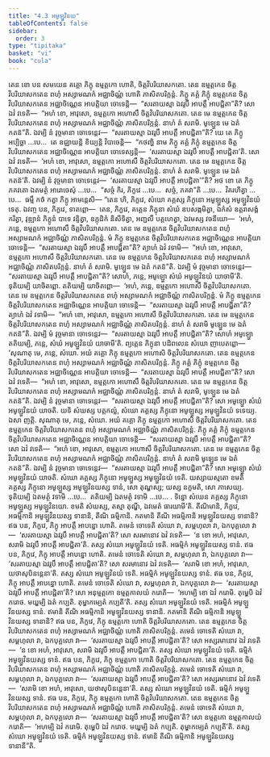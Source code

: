 ```yaml
---
title: "4.3 អមូឡ្ហវិនយ"
tableOfContents: false
sidebar:
  order: 3
type: "tipitaka"
basket: "vi"
book: "cula"
---
```



<DynamicBreadcrumb />

<Division number="196" book="cula">

<Paragraph number="827" book="cula">
តេន ខោ បន សមយេន គគ្គោ ភិក្ខុ ឧម្មត្តកោ ហោតិ, ចិត្តវិបរិយាសកតោ. តេន ឧម្មត្តកេន ចិត្តវិបរិយាសកតេន ពហុំ អស្សាមណកំ អជ្ឈាចិណ្ណំ ហោតិ ភាសិតបរិក្កន្តំ. ភិក្ខូ គគ្គំ ភិក្ខុំ ឧម្មត្តកេន ចិត្តវិបរិយាសកតេន អជ្ឈាចិណ្ណេន អាបត្តិយា ចោទេន្តិ—  “សរតាយស្មា ឯវរូបឹ អាបត្តឹ អាបជ្ជិតា”តិ? សោ ឯវំ វទេតិ—  “អហំ ខោ, អាវុសោ, ឧម្មត្តកោ អហោសឹ ចិត្តវិបរិយាសកតោ. តេន មេ ឧម្មត្តកេន ចិត្តវិបរិយាសកតេន ពហុំ អស្សាមណកំ អជ្ឈាចិណ្ណំ ភាសិតបរិក្កន្តំ. នាហំ តំ សរាមិ. មូឡ្ហេន មេ ឯតំ កតន៑”តិ. ឯវម្បិ នំ វុច្ចមានា ចោទេន្តេវ—  “សរតាយស្មា ឯវរូបឹ អាបត្តឹ អាបជ្ជិតា”តិ? យេ តេ ភិក្ខូ អប្បិច្ឆា …បេ…  តេ ឧជ្ឈាយន្តិ ខិយ្យន្តិ វិបាចេន្តិ—  “កថញ្ហិ នាម ភិក្ខូ គគ្គំ ភិក្ខុំ ឧម្មត្តកេន ចិត្តវិបរិយាសកតេន អជ្ឈាចិណ្ណេន អាបត្តិយា ចោទេស្សន្តិ—  ‘សរតាយស្មា ឯវរូបឹ អាបត្តឹ អាបជ្ជិតា’តិ. សោ ឯវំ វទេតិ—  ‘អហំ ខោ, អាវុសោ, ឧម្មត្តកោ អហោសឹ ចិត្តវិបរិយាសកតោ. តេន មេ ឧម្មត្តកេន ចិត្តវិបរិយាសកតេន ពហុំ អស្សាមណកំ អជ្ឈាចិណ្ណំ ភាសិតបរិក្កន្តំ. នាហំ តំ សរាមិ. មូឡ្ហេន មេ ឯតំ កតន៑’តិ. ឯវម្បិ នំ វុច្ចមានា ចោទេន្តេវ—  ‘សរតាយស្មា ឯវរូបឹ អាបត្តឹ អាបជ្ជិតា’”តិ? អថ ខោ តេ ភិក្ខូ ភគវតោ ឯតមត្ថំ អារោចេសុំ …បេ…  “សច្ចំ កិរ, ភិក្ខវេ …បេ…  សច្ចំ, ភគវា”តិ …បេ…  វិគរហិត្វា …បេ…  ធម្មឹ កថំ កត្វា ភិក្ខូ អាមន្តេសិ—
</Paragraph>

<Paragraph number="828" book="cula">
“តេន ហិ, ភិក្ខវេ, សំឃោ គគ្គស្ស ភិក្ខុនោ អមូឡ្ហស្ស អមូឡ្ហវិនយំ ទេតុ. ឯវញ្ច បន, ភិក្ខវេ, ទាតព្ពោ—  តេន, ភិក្ខវេ, គគ្គេន ភិក្ខុនា សំឃំ ឧបសង្កមិត្វា, ឯកំសំ ឧត្តរាសង្គំ ករិត្វា, វុឌ្ឍានំ ភិក្ខូនំ បាទេ វន្ទិត្វា, ឧក្កុដិកំ និសីទិត្វា, អញ្ជលឹ បគ្គហេត្វា, ឯវមស្ស វចនីយោ—  ‘អហំ, ភន្តេ, ឧម្មត្តកោ អហោសឹ ចិត្តវិបរិយាសកតោ. តេន មេ ឧម្មត្តកេន ចិត្តវិបរិយាសកតេន ពហុំ អស្សាមណកំ អជ្ឈាចិណ្ណំ ភាសិតបរិក្កន្តំ. មំ ភិក្ខូ ឧម្មត្តកេន ចិត្តវិបរិយាសកតេន អជ្ឈាចិណ្ណេន អាបត្តិយា ចោទេន្តិ—  “សរតាយស្មា ឯវរូបឹ អាបត្តឹ អាបជ្ជិតា”តិ? ត្យាហំ ឯវំ វទាមិ—  “អហំ ខោ, អាវុសោ, ឧម្មត្តកោ អហោសឹ ចិត្តវិបរិយាសកតោ. តេន មេ ឧម្មត្តកេន ចិត្តវិបរិយាសកតេន ពហុំ អស្សាមណកំ អជ្ឈាចិណ្ណំ ភាសិតបរិក្កន្តំ. នាហំ តំ សរាមិ. មូឡ្ហេន មេ ឯតំ កតន៑”តិ. ឯវម្បិ មំ វុច្ចមានា ចោទេន្តេវ—  “សរតាយស្មា ឯវរូបឹ អាបត្តឹ អាបជ្ជិតា”តិ? សោហំ, ភន្តេ, អមូឡ្ហោ សំឃំ អមូឡ្ហវិនយំ យាចាមី’តិ. ទុតិយម្បិ យាចិតព្ពោ. តតិយម្បិ យាចិតព្ពោ—  ‘អហំ, ភន្តេ, ឧម្មត្តកោ អហោសឹ ចិត្តវិបរិយាសកតោ. តេន មេ ឧម្មត្តកេន ចិត្តវិបរិយាសកតេន ពហុំ អស្សាមណកំ អជ្ឈាចិណ្ណំ ភាសិតបរិក្កន្តំ. មំ ភិក្ខូ ឧម្មត្តកេន ចិត្តវិបរិយាសកតេន អជ្ឈាចិណ្ណេន អាបត្តិយា ចោទេន្តិ—  “សរតាយស្មា ឯវរូបឹ អាបត្តឹ អាបជ្ជិតា”តិ? ត្យាហំ ឯវំ វទាមិ—  “អហំ ខោ, អាវុសោ, ឧម្មត្តកោ អហោសឹ ចិត្តវិបរិយាសកតោ. តេន មេ ឧម្មត្តកេន ចិត្តវិបរិយាសកតេន ពហុំ អស្សាមណកំ អជ្ឈាចិណ្ណំ ភាសិតបរិក្កន្តំ. នាហំ តំ សរាមិ មូឡ្ហេន មេ ឯតំ កតន៑”តិ. ឯវម្បិ មំ វុច្ចមានា ចោទេន្តេវ—  “សរតាយស្មា ឯវរូបឹ អាបត្តឹ អាបជ្ជិតា”តិ? សោហំ អមូឡ្ហោ តតិយម្បិ, ភន្តេ, សំឃំ អមូឡ្ហវិនយំ យាចាមី’តិ. ព្យត្តេន ភិក្ខុនា បដិពលេន សំឃោ ញាបេតព្ពោ—
</Paragraph>

</Division>
<Division number="197" book="cula">

<Paragraph number="829" book="cula">
‘សុណាតុ មេ, ភន្តេ, សំឃោ. អយំ គគ្គោ ភិក្ខុ ឧម្មត្តកោ អហោសិ ចិត្តវិបរិយាសកតោ. តេន ឧម្មត្តកេន ចិត្តវិបរិយាសកតេន ពហុំ អស្សាមណកំ អជ្ឈាចិណ្ណំ ភាសិតបរិក្កន្តំ. ភិក្ខូ គគ្គំ ភិក្ខុំ ឧម្មត្តកេន ចិត្តវិបរិយាសកតេន អជ្ឈាចិណ្ណេន អាបត្តិយា ចោទេន្តិ—  “សរតាយស្មា ឯវរូបឹ អាបត្តឹ អាបជ្ជិតា”តិ? សោ ឯវំ វទេតិ—  “អហំ ខោ, អាវុសោ, ឧម្មត្តកោ អហោសឹ ចិត្តវិបរិយាសកតោ. តេន មេ ឧម្មត្តកេន ចិត្តវិបរិយាសកតេន ពហុំ អស្សាមណកំ អជ្ឈាចិណ្ណំ ភាសិតបរិក្កន្តំ. នាហំ តំ សរាមិ, មូឡ្ហេន មេ ឯតំ កតន៑”តិ. ឯវម្បិ នំ វុច្ចមានា ចោទេន្តេវ—  “សរតាយស្មា ឯវរូបឹ អាបត្តឹ អាបជ្ជិតា”តិ? សោ អមូឡ្ហោ សំឃំ អមូឡ្ហវិនយំ យាចតិ. យទិ សំឃស្ស បត្តកល្លំ, សំឃោ គគ្គស្ស ភិក្ខុនោ អមូឡ្ហស្ស អមូឡ្ហវិនយំ ទទេយ្យ. ឯសា ញត្តិ.
</Paragraph>

<Paragraph number="830" book="cula">
សុណាតុ មេ, ភន្តេ, សំឃោ. អយំ គគ្គោ ភិក្ខុ ឧម្មត្តកោ អហោសិ ចិត្តវិបរិយាសកតោ. តេន ឧម្មត្តកេន ចិត្តវិបរិយាសកតេន ពហុំ អស្សាមណកំ អជ្ឈាចិណ្ណំ ភាសិតបរិក្កន្តំ. ភិក្ខូ គគ្គំ ភិក្ខុំ ឧម្មត្តកេន ចិត្តវិបរិយាសកតេន អជ្ឈាចិណ្ណេន អាបត្តិយា ចោទេន្តិ—  “សរតាយស្មា ឯវរូបឹ អាបត្តឹ អាបជ្ជិតា”តិ? សោ ឯវំ វទេតិ—  “អហំ ខោ, អាវុសោ, ឧម្មត្តកោ អហោសឹ ចិត្តវិបរិយាសកតោ. តេន មេ ឧម្មត្តកេន ចិត្តវិបរិយាសកតេន ពហុំ អស្សាមណកំ អជ្ឈាចិណ្ណំ ភាសិតបរិក្កន្តំ. នាហំ តំ សរាមិ មូឡ្ហេន មេ ឯតំ កតន៑”តិ. ឯវម្បិ នំ វុច្ចមានា ចោទេន្តេវ—  “សរតាយស្មា ឯវរូបឹ អាបត្តឹ អាបជ្ជិតា”តិ? សោ អមូឡ្ហោ សំឃំ អមូឡ្ហវិនយំ យាចតិ. សំឃោ គគ្គស្ស ភិក្ខុនោ អមូឡ្ហស្ស អមូឡ្ហវិនយំ ទេតិ. យស្សាយស្មតោ ខមតិ គគ្គស្ស ភិក្ខុនោ អមូឡ្ហស្ស អមូឡ្ហវិនយស្ស ទានំ, សោ តុណ្ហស្ស; យស្ស នក្ខមតិ, សោ ភាសេយ្យ.
</Paragraph>

<Paragraph number="831" book="cula">
ទុតិយម្បិ ឯតមត្ថំ វទាមិ …បេ…  តតិយម្បិ ឯតមត្ថំ វទាមិ …បេ… .
</Paragraph>

<Paragraph number="832" book="cula">
ទិន្នោ សំឃេន គគ្គស្ស ភិក្ខុនោ អមូឡ្ហស្ស អមូឡ្ហវិនយោ. ខមតិ សំឃស្ស, តស្មា តុណ្ហី, ឯវមេតំ ធារយាមី’តិ.
</Paragraph>

</Division>
<Division number="198" book="cula">

<Paragraph number="833" book="cula">
តីណិមានិ, ភិក្ខវេ, អធម្មិកានិ អមូឡ្ហវិនយស្ស ទានានិ, តីណិ ធម្មិកានិ. កតមានិ តីណិ អធម្មិកានិ អមូឡ្ហវិនយស្ស ទានានិ?
</Paragraph>

<Paragraph number="834" book="cula">
ឥធ បន, ភិក្ខវេ, ភិក្ខុ អាបត្តឹ អាបន្នោ ហោតិ. តមេនំ ចោទេតិ សំឃោ វា, សម្ពហុលា វា, ឯកបុគ្គលោ វា—  ‘សរតាយស្មា ឯវរូបឹ អាបត្តឹ អាបជ្ជិតា’តិ? សោ សរមានោវ ឯវំ វទេតិ—  ‘ន ខោ អហំ, អាវុសោ, សរាមិ ឯវរូបឹ អាបត្តឹ អាបជ្ជិតា’តិ. តស្ស សំឃោ អមូឡ្ហវិនយំ ទេតិ. អធម្មិកំ អមូឡ្ហវិនយស្ស ទានំ.
</Paragraph>

<Paragraph number="835" book="cula">
ឥធ បន, ភិក្ខវេ, ភិក្ខុ អាបត្តឹ អាបន្នោ ហោតិ. តមេនំ ចោទេតិ សំឃោ វា, សម្ពហុលា វា, ឯកបុគ្គលោ វា—  ‘សរតាយស្មា ឯវរូបឹ អាបត្តឹ អាបជ្ជិតា’តិ? សោ សរមានោវ ឯវំ វទេតិ—  ‘សរាមិ ខោ អហំ, អាវុសោ, យថាសុបិនន្តេនា’តិ. តស្ស សំឃោ អមូឡ្ហវិនយំ ទេតិ. អធម្មិកំ អមូឡ្ហវិនយស្ស ទានំ.
</Paragraph>

<Paragraph number="836" book="cula">
ឥធ បន, ភិក្ខវេ, ភិក្ខុ អាបត្តឹ អាបន្នោ ហោតិ. តមេនំ ចោទេតិ សំឃោ វា, សម្ពហុលា វា, ឯកបុគ្គលោ វា—  ‘សរតាយស្មា ឯវរូបឹ អាបត្តឹ អាបជ្ជិតា’តិ? សោ អនុម្មត្តកោ ឧម្មត្តកាលយំ ករោតិ—  ‘អហម្បិ ខោ ឯវំ ករោមិ. តុម្ហេបិ ឯវំ ករោថ. មយ្ហម្បិ ឯតំ កប្បតិ. តុម្ហាកម្បេតំ កប្បតី’តិ. តស្ស សំឃោ អមូឡ្ហវិនយំ ទេតិ. អធម្មិកំ អមូឡ្ហវិនយស្ស ទានំ. ឥមានិ តីណិ អធម្មិកានិ អមូឡ្ហវិនយស្ស ទានានិ.
</Paragraph>

</Division>
<Division number="199" book="cula">

<Paragraph number="837" book="cula">
កតមានិ តីណិ ធម្មិកានិ អមូឡ្ហវិនយស្ស ទានានិ?
</Paragraph>

<Paragraph number="838" book="cula">
ឥធ បន, ភិក្ខវេ, ភិក្ខុ ឧម្មត្តកោ ហោតិ ចិត្តវិបរិយាសកតោ. តេន ឧម្មត្តកេន ចិត្តវិបរិយាសកតេន ពហុំ អស្សាមណកំ អជ្ឈាចិណ្ណំ ហោតិ ភាសិតបរិក្កន្តំ. តមេនំ ចោទេតិ សំឃោ វា, សម្ពហុលា វា, ឯកបុគ្គលោ វា—  ‘សរតាយស្មា ឯវរូបឹ អាបត្តឹ អាបជ្ជិតា’តិ? សោ អស្សរមានោវ ឯវំ វទេតិ—  ‘ន ខោ អហំ, អាវុសោ, សរាមិ ឯវរូបឹ អាបត្តឹ អាបជ្ជិតា’តិ. តស្ស សំឃោ អមូឡ្ហវិនយំ ទេតិ. ធម្មិកំ អមូឡ្ហវិនយស្ស ទានំ.
</Paragraph>

<Paragraph number="839" book="cula">
ឥធ បន, ភិក្ខវេ, ភិក្ខុ ឧម្មត្តកោ ហោតិ ចិត្តវិបរិយាសកតោ. តេន ឧម្មត្តកេន ចិត្តវិបរិយាសកតេន ពហុំ អស្សាមណកំ អជ្ឈាចិណ្ណំ ហោតិ ភាសិតបរិក្កន្តំ. តមេនំ ចោទេតិ សំឃោ វា, សម្ពហុលា វា, ឯកបុគ្គលោ វា—  ‘សរតាយស្មា ឯវរូបឹ អាបត្តឹ អាបជ្ជិតា’តិ? សោ អស្សរមានោវ ឯវំ វទេតិ—  ‘សរាមិ ខោ អហំ, អាវុសោ, យថាសុបិនន្តេនា’តិ. តស្ស សំឃោ អមូឡ្ហវិនយំ ទេតិ. ធម្មិកំ អមូឡ្ហវិនយស្ស ទានំ.
</Paragraph>

<Paragraph number="840" book="cula">
ឥធ បន, ភិក្ខវេ, ភិក្ខុ ឧម្មត្តកោ ហោតិ ចិត្តវិបរិយាសកតោ. តេន ឧម្មត្តកេន ចិត្តវិបរិយាសកតេន ពហុំ អស្សាមណកំ អជ្ឈាចិណ្ណំ ហោតិ ភាសិតបរិក្កន្តំ. តមេនំ ចោទេតិ សំឃោ វា, សម្ពហុលា វា, ឯកបុគ្គលោ វា—  ‘សរតាយស្មា ឯវរូបឹ អាបត្តឹ អាបជ្ជិតា’តិ? សោ ឧម្មត្តកោ ឧម្មត្តកាលយំ ករោតិ—  ‘អហម្បិ ឯវំ ករោមិ. តុម្ហេបិ ឯវំ ករោថ. មយ្ហម្បិ ឯតំ កប្បតិ. តុម្ហាកម្បេតំ កប្បតី’តិ. តស្ស សំឃោ អមូឡ្ហវិនយំ ទេតិ. ធម្មិកំ អមូឡ្ហវិនយស្ស ទានំ. ឥមានិ តីណិ ធម្មិកានិ អមូឡ្ហវិនយស្ស ទានានី”តិ.
</Paragraph>
</Division>
